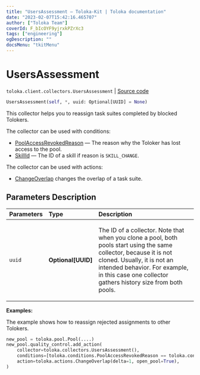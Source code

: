 ```yaml
---
title: "UsersAssessment — Toloka-Kit | Toloka documentation"
date: "2023-02-07T15:42:16.465707"
author: ["Toloka Team"]
coverId: F_bIcOYF9yjrxkPZrXc3
tags: ["engineering"]
ogDescription: ""
docsMenu: "tkitMenu"
---
```


# UsersAssessment
`toloka.client.collectors.UsersAssessment` | [Source code](https://github.com/Toloka/toloka-kit/blob/v1.1.3/src/client/collectors.py#L501)

```python
UsersAssessment(self, *, uuid: Optional[UUID] = None)
```

This collector helps you to reassign task suites completed by blocked Tolokers.

The collector can be used with conditions:
* [PoolAccessRevokedReason](/docs/toloka-kit/reference/toloka.client.conditions.PoolAccessRevokedReason) — The reason why the Toloker has lost access to the pool.
* [SkillId](/docs/toloka-kit/reference/toloka.client.conditions.SkillId) — The ID of a skill if reason is `SKILL_CHANGE`.

The collector can be used with actions:
* [ChangeOverlap](/docs/toloka-kit/reference/toloka.client.actions.ChangeOverlap) changes the overlap of a task suite.

## Parameters Description

| Parameters | Type | Description |
| :----------| :----| :-----------|
`uuid`|**Optional\[UUID\]**|<p>The ID of a collector. Note that when you clone a pool, both pools start using the same collector, because it is not cloned. Usually, it is not an intended behavior. For example, in this case one collector gathers history size from both pools.</p>

**Examples:**

The example shows how to reassign rejected assignments to other Tolokers.

```python
new_pool = toloka.pool.Pool(....)
new_pool.quality_control.add_action(
    collector=toloka.collectors.UsersAssessment(),
    conditions=[toloka.conditions.PoolAccessRevokedReason == toloka.conditions.PoolAccessRevokedReason.RESTRICTION],
    action=toloka.actions.ChangeOverlap(delta=1, open_pool=True),
)
```
